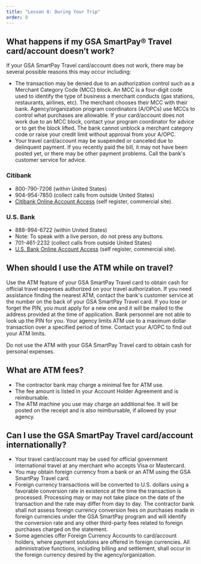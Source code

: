 ```yaml
---
title: "Lesson 8: During Your Trip"
order: 8
---
```

## What happens if my GSA SmartPay® Travel card/account doesn’t work?
If your GSA SmartPay Travel card/account does not work, there may be several possible reasons this may occur including:
- The transaction may be denied due to an authorization control such as a Merchant Category Code (MCC) block. An MCC is a four-digit code used to identify the type of business a merchant conducts (gas stations, restaurants, airlines, etc). The merchant chooses their MCC with their bank. Agency/organization program coordinators (A/OPCs) use MCCs to control what purchases are allowable. If your card/account does not work due to an MCC block, contact your program coordinator for advice or to get the block lifted. The bank cannot unblock a merchant category code or raise your credit limit without approval from your A/OPC.
- Your travel card/account may be suspended or canceled due to delinquent payment. If you recently paid the bill, it may not have been posted yet, or there may be other payment problems. Call the bank's customer service for advice.

### Citibank
- 800-790-7206 (within United States)
- 904-954-7850 (collect calls from outside United States)
- [Citibank Online Account Access](https://home.cards.citidirect.com/CommercialCard/Cards.html) (self register, commercial site).

### U.S. Bank
- 888-994-6722 (within United States)
- Note: To speak with a live person, do not press any buttons.
- 701-461-2232 (collect calls from outside United States)
- [U.S. Bank Online Account Access](https://access.usbank.com/cpsApp1/index.jsp) (self register, commercial site).

## When should I use the ATM while on travel?
Use the ATM feature of your GSA SmartPay Travel card to obtain cash for official travel expenses authorized on your travel authorization. If you need assistance finding the nearest ATM, contact the bank's customer service at the number on the back of your GSA SmartPay Travel card. If you lose or forget the PIN, you must apply for a new one and it will be mailed to the address provided at the time of application. Bank personnel are not able to look up the PIN for you. Your agency limits ATM use to a maximum dollar transaction over a specified period of time. Contact your A/OPC to find out your ATM limits.

Do not use the ATM with your GSA SmartPay Travel card to obtain cash for personal expenses.

## What are ATM fees?
- The contractor bank may charge a minimal fee for ATM use. 
- The fee amount is listed in your Account Holder Agreement and is reimbursable.
- The ATM machine you use may charge an additional fee. It will be posted on the receipt and is also reimbursable, if allowed by your agency.

## Can I use the GSA SmartPay Travel card/account internationally?
- Your travel card/account may be used for official government international travel at any merchant who accepts Visa or Mastercard.
- You may obtain foreign currency from a bank or an ATM using the GSA SmartPay Travel card.
- Foreign currency transactions will be converted to U.S. dollars using a favorable conversion rate in existence at the time the transaction is processed. Processing may or may not take place on the date of the transaction and the rate may differ from day to day. The contractor bank shall not assess foreign currency conversion fees on purchases made in foreign currencies under the GSA SmartPay program and will identify the conversion rate and any other third-party fees related to foreign purchases charged on the statement.
- Some agencies offer Foreign Currency Accounts to card/account holders, where payment solutions are offered in foreign currencies. All administrative functions, including billing and settlement, shall occur in the foreign currency desired by the agency/organization.
